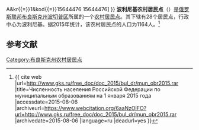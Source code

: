 {{Infobox Settlement
| official_name = 波利尼基农村居民点
| native_name = Польниковское сельское поселение
| settlement_type = [[农村居民点|农村居民点]]
| subdivision_type = [[国家|国家]]
| subdivision_type1 = [[州_(俄罗斯)|州]]
| subdivision_type2 = [[区_(苏联)|区]]
| subdivision_name = {{RUS}}
| subdivision_name1 = [[布良斯克州|布良斯克州]]
| subdivision_name2 = [[波切普区|波切普区]]
| seat_type = 行政中心
| seat = 波利尼基
| population_as_of=2015
| population_footnotes = <ref name=stat />
| population_total = 1164
| coordinates_display = inline,title
| latd =  | latm =  | lats =  | latNS = N
| longd =  | longm =  | longs =  | longEW = E
| timezone = [[莫斯科时间|MSK]]
| utc_offset = +3
| blank_name = [[俄罗斯市政土地区划代码|OKTMO编码]]
| blank_info = [http://classif.spb.ru/classificators/view/tma.php?st{{=}}A&kr{{=}}1&kod{{=}}15644476 15644476]
}}
'''波利尼基农村居民点'''（{{lang-ru|Польниковское сельское поселение}}）是[[俄罗斯联邦|俄罗斯联邦]][[布良斯克州|布良斯克州]][[波切普区|波切普区]]所属的一个[[农村居民点|农村居民点]]。其下辖有28个居民点，行政中心为波利尼基。据2015年统计，该农村居民点的人口为1164人。<ref name=stat>{{ cite web |url=http://www.gks.ru/free_doc/doc_2015/bul_dr/mun_obr2015.rar |title=Численность населения Российской Федерации по муниципальным образованиям на 1 января 2015 года |accessdate=2015-08-06 |archiveurl=https://www.webcitation.org/6aaNzOlFO?url=http://www.gks.ru/free_doc/doc_2015/bul_dr/mun_obr2015.rar |archivedate=2015-08-06 |language=ru |deadurl=yes }}</ref>

== 参考文献 ==
{{reflist}}

{{Russia-stub}}

[[Category:布良斯克州农村居民点|Category:布良斯克州农村居民点]]